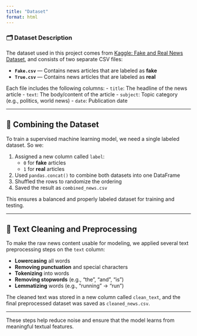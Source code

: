 ```yaml
---
title: "Dataset"
format: html
---
```


### 🗂️ Dataset Description

The dataset used in this project comes from [Kaggle: Fake and Real News Dataset](https://www.kaggle.com/datasets/clmentbisaillon/fake-and-real-news-dataset), and consists of two separate CSV files:

- **`Fake.csv`** — Contains news articles that are labeled as **fake**
- **`True.csv`** — Contains news articles that are labeled as **real**

Each file includes the following columns:
- `title`: The headline of the news article
- `text`: The body/content of the article
- `subject`: Topic category (e.g., politics, world news)
- `date`: Publication date

---

## 🔗 Combining the Dataset

To train a supervised machine learning model, we need a single labeled dataset. So we:

1. Assigned a new column called `label`:
   - `0` for **fake** articles
   - `1` for **real** articles
2. Used `pandas.concat()` to combine both datasets into one DataFrame
3. Shuffled the rows to randomize the ordering
4. Saved the result as `combined_news.csv`

This ensures a balanced and properly labeled dataset for training and testing.

---

## 🧹 Text Cleaning and Preprocessing

To make the raw news content usable for modeling, we applied several text preprocessing steps on the `text` column:

- **Lowercasing** all words
- **Removing punctuation** and special characters
- **Tokenizing** into words
- **Removing stopwords** (e.g., “the”, “and”, “is”)
- **Lemmatizing** words (e.g., “running” → “run”)

The cleaned text was stored in a new column called `clean_text`, and the final preprocessed dataset was saved as `cleaned_news.csv`.

---

These steps help reduce noise and ensure that the model learns from meaningful textual features.
